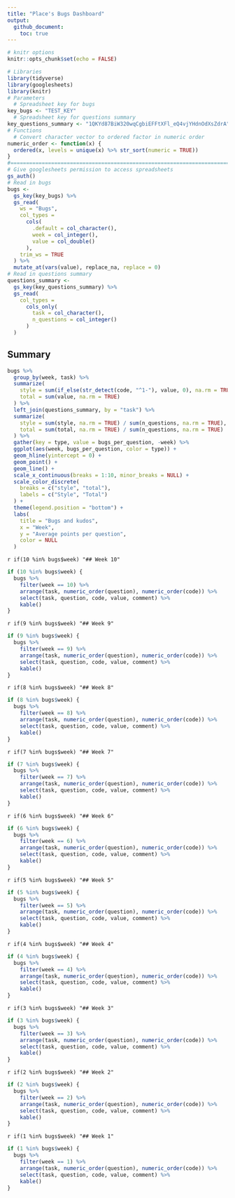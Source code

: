```yaml
---
title: "Place's Bugs Dashboard"
output: 
  github_document:
    toc: true
---
```


```r
# knitr options
knitr::opts_chunk$set(echo = FALSE)
```

```r
# Libraries
library(tidyverse)
library(googlesheets)
library(knitr)
# Parameters
  # Spreadsheet key for bugs
key_bugs <- "TEST_KEY"
  # Spreadsheet key for questions summary
key_questions_summary <- "1QKYd87BiW320wqCgbiEFFtXFl_eQ4vjYHdnOdXsZdrA"
# Functions
  # Convert character vector to ordered factor in numeric order
numeric_order <- function(x) {
  ordered(x, levels = unique(x) %>% str_sort(numeric = TRUE))
}
#===============================================================================
# Give googlesheets permission to access spreadsheets
gs_auth()
# Read in bugs
bugs <- 
  gs_key(key_bugs) %>% 
  gs_read(
    ws = "Bugs",
    col_types = 
      cols(
        .default = col_character(),
        week = col_integer(),
        value = col_double()
      ),
    trim_ws = TRUE
  ) %>% 
  mutate_at(vars(value), replace_na, replace = 0)
# Read in questions summary
questions_summary <- 
  gs_key(key_questions_summary) %>% 
  gs_read(
    col_types = 
      cols_only(
        task = col_character(), 
        n_questions = col_integer()
      )
  )
```

## Summary

```r
bugs %>% 
  group_by(week, task) %>% 
  summarize(
    style = sum(if_else(str_detect(code, "^1-"), value, 0), na.rm = TRUE),
    total = sum(value, na.rm = TRUE)
  ) %>% 
  left_join(questions_summary, by = "task") %>% 
  summarize(
    style = sum(style, na.rm = TRUE) / sum(n_questions, na.rm = TRUE),
    total = sum(total, na.rm = TRUE) / sum(n_questions, na.rm = TRUE)
  ) %>% 
  gather(key = type, value = bugs_per_question, -week) %>% 
  ggplot(aes(week, bugs_per_question, color = type)) +
  geom_hline(yintercept = 0) +
  geom_point() +
  geom_line() +
  scale_x_continuous(breaks = 1:10, minor_breaks = NULL) +
  scale_color_discrete(
    breaks = c("style", "total"),
    labels = c("Style", "Total")
  ) +
  theme(legend.position = "bottom") +
  labs(
    title = "Bugs and kudos",
    x = "Week",
    y = "Average points per question",
    color = NULL
  )
```

`r if(10 %in% bugs$week) "## Week 10"`

```r
if (10 %in% bugs$week) {
  bugs %>% 
    filter(week == 10) %>% 
    arrange(task, numeric_order(question), numeric_order(code)) %>% 
    select(task, question, code, value, comment) %>% 
    kable()
}
```


`r if(9 %in% bugs$week) "## Week 9"`

```r
if (9 %in% bugs$week) {
  bugs %>% 
    filter(week == 9) %>% 
    arrange(task, numeric_order(question), numeric_order(code)) %>% 
    select(task, question, code, value, comment) %>% 
    kable()
}
```


`r if(8 %in% bugs$week) "## Week 8"`

```r
if (8 %in% bugs$week) {
  bugs %>% 
    filter(week == 8) %>% 
    arrange(task, numeric_order(question), numeric_order(code)) %>% 
    select(task, question, code, value, comment) %>% 
    kable()
}
```

`r if(7 %in% bugs$week) "## Week 7"`

```r
if (7 %in% bugs$week) {
  bugs %>% 
    filter(week == 7) %>% 
    arrange(task, numeric_order(question), numeric_order(code)) %>% 
    select(task, question, code, value, comment) %>%  
    kable()
}
```

`r if(6 %in% bugs$week) "## Week 6"`

```r
if (6 %in% bugs$week) {
  bugs %>% 
    filter(week == 6) %>% 
    arrange(task, numeric_order(question), numeric_order(code)) %>% 
    select(task, question, code, value, comment) %>% 
    kable()
}
```

`r if(5 %in% bugs$week) "## Week 5"`

```r
if (5 %in% bugs$week) {
  bugs %>% 
    filter(week == 5) %>% 
    arrange(task, numeric_order(question), numeric_order(code)) %>% 
    select(task, question, code, value, comment) %>% 
    kable()
}
```

`r if(4 %in% bugs$week) "## Week 4"`

```r
if (4 %in% bugs$week) {
  bugs %>% 
    filter(week == 4) %>% 
    arrange(task, numeric_order(question), numeric_order(code)) %>% 
    select(task, question, code, value, comment) %>%  
    kable()
}
```

`r if(3 %in% bugs$week) "## Week 3"`

```r
if (3 %in% bugs$week) {
  bugs %>% 
    filter(week == 3) %>% 
    arrange(task, numeric_order(question), numeric_order(code)) %>% 
    select(task, question, code, value, comment) %>%  
    kable()
}
```

`r if(2 %in% bugs$week) "## Week 2"`

```r
if (2 %in% bugs$week) {
  bugs %>% 
    filter(week == 2) %>% 
    arrange(task, numeric_order(question), numeric_order(code)) %>% 
    select(task, question, code, value, comment) %>%  
    kable()
}
```

`r if(1 %in% bugs$week) "## Week 1"`

```r
if (1 %in% bugs$week) {
  bugs %>% 
    filter(week == 1) %>% 
    arrange(task, numeric_order(question), numeric_order(code)) %>% 
    select(task, question, code, value, comment) %>%  
    kable()
}
```